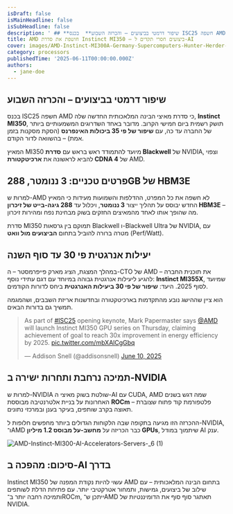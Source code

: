 ```yaml
---
isDraft: false
isMainHeadline: false
isSubHeadline: false
description: ' ## **שיפור דרמטי בביצועים – והכרזה השבוע**  בכנס ISC25 חשפה AMD כי סדרת מאיצי הבינה המלאכותית החדשה שלה, **Instinct MI350**, תושק רשמית ביו'
title: AMD חושפת את סדרת Instinct MI350 – ביצועים חסרי תקדים ל-AI
cover: images/AMD-Instinct-MI300A-Germany-Supercomputers-Hunter-Herder-1.webp
category: processors
publishedTime: '2025-06-11T00:00:00.000Z'
authors:
  - jane-doe
---
```


## **שיפור דרמטי בביצועים – והכרזה השבוע**

בכנס ISC25 חשפה AMD כי סדרת מאיצי הבינה המלאכותית החדשה שלה, **Instinct MI350**, תושק רשמית ביום חמישי הקרוב. מדובר באחד השדרוגים המשמעותיים ביותר של החברה עד כה, עם **שיפור של פי 35 ביכולות האינפרנס** (הסקת מסקנות בזמן אמת) – בהשוואה לדור הקודם.

המאיץ MI350 מיועד להתמודד ראש בראש עם **סדרת Blackwell** של NVIDIA, וצפוי להביא לראשונה את **ארכיטקטורת CDNA 4** של AMD.

## **פרטים טכניים: 3 ננומטר, 288GB של HBM3E**

למרות ש-AMD לא חשפה את כל המפרט, ההדלפות והשמועות מעידות כי המאיץ החדש יבוסס על תהליך ייצור **3 ננומטר**, ויכלול עד **288 גיגה-בייט של זיכרון HBM3E** – מה שהופך אותו לאחד מהמאיצים החזקים בשוק מבחינת נפח ומהירות זיכרון.

סדרת MI350 תמוקם בין גרסאות Blackwell ו-Blackwell Ultra של NVIDIA, עם מטרה ברורה להוביל בתחום **הביצועים מול וואט** (Perf/Watt).

## **יעילות אנרגטית פי 30 עד סוף השנה**

במהלך המצגת, הציג מארק פייפרמסטר – ה-CTO של AMD – את תוכנית החברה להגיע ליעילות אנרגטית גבוהה במיוחד עם דגם עתידי נוסף: **Instinct MI355X**, שמיועד לסוף 2025. היעד: **שיפור של פי 30 ביעילות האנרגטית** ביחס לדורות הקודמים.

הוא ציין שההישג נובע מהתקדמות בארכיטקטורה ובחדשנות אריזת השבבים, ושהמגמה תמשיך גם בדורות הבאים.

> As part of [#ISC25](https://twitter.com/hashtag/ISC25?src=hash&ref_src=twsrc%5Etfw) opening keynote, Mark Papermaster says [@AMD](https://twitter.com/AMD?ref_src=twsrc%5Etfw) will launch Instinct MI350 GPU series on Thursday, claiming achievement of goal to reach 30x improvement in energy efficiency by 2025. [pic.twitter.com/mbXAlCgGbq](https://t.co/mbXAlCgGbq)
> 
> — Addison Snell (@addisonsnell) [June 10, 2025](https://twitter.com/addisonsnell/status/1932343016129200475?ref_src=twsrc%5Etfw)

## **תמיכה נרחבת ותחרות ישירה ב-NVIDIA**

למרות ש-NVIDIA שולטת בשוק מאיצי ה-AI עם CUDA, AMD שמה דגש בשנים האחרונות על בניית אלטרנטיבה מבוססת **ROCm** – פלטפורמת קוד פתוח שצוברת תאוצה בקרב שותפים, בעיקר בענן ובמרכזי נתונים.

ההכרזה הזו מגיעה בתקופה שבה הלקוחות הגדולים ביותר מחפשים חלופות ל-NVIDIA, ו־AMD כבר הכריזה על **מחשב-על מבוסס 1.2 מיליון GPUs**, שיתמוך במודל AI ענק.

![AMD-Instinct-MI300-AI-Accelerators-Servers-_6 (1)](images/AMD-Instinct-MI300-AI-Accelerators-Servers-_6-1-1600x900.webp)

## **סיכום: מהפכה ב-AI בדרך**

Instinct MI350 עשוי להיות נקודת המפנה של AMD בתחום הבינה המלאכותית – עם שילוב של ביצועים, גמישות, ותמחור אטרקטיבי יותר. עם פתיחת הדלת לשותפים ותמיכה רחבה יותר ב־ROCm, ייתכן ש־AMD תאתגר סוף סוף את הדומיננטיות של NVIDIA.

